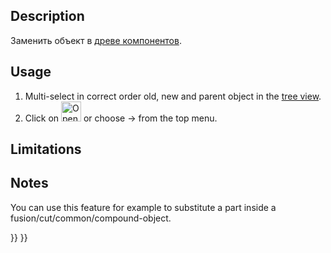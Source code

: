 <languages/>

{{Docnav
|
|[[OpenSCAD_RemoveSubtree|Remove Subtree]]
|[[OpenSCAD_Workbench|OpenSCAD]]
|IconL=
|IconR=OpenSCAD_RemoveSubtree.svg
|IconC=Workbench_OpenSCAD.svg
}}

<div class="mw-translate-fuzzy">
{{GuiCommand/ru
|Name=OpenSCAD ReplaceObject‏‎ 
|Name/ru=OpenSCAD ReplaceObject‏‎ 
|MenuLocation=OpenSCAD → Заменить объект
|Workbenches=[[OpenSCAD_Workbench/ru|OpenSCAD]]
|Shortcut=нет
|SeeAlso=---
}}
</div>

==Description== 

<div class="mw-translate-fuzzy">
Заменить объект в [[tree view/ru|древе компонентов]].
</div>

==Usage== 

# Multi-select in correct order old, new and parent object in the [[Tree_view|tree view]].
# Click on [[Image:OpenSCAD_ReplaceObject.svg|32px]] or choose {{KEY| OpenSCAD}}  →  {{KEY|[[Image:OpenSCAD_ReplaceObject.svg|32px]] Replace Object}} from the top menu.

==Limitations==


==Notes== 

You can use this feature for example to substitute a part inside a fusion/cut/common/compound-object.


{{Docnav
|
|[[OpenSCAD_RemoveSubtree|Remove Subtree]]
|[[OpenSCAD_Workbench|OpenSCAD]]
|IconL=
|IconR=OpenSCAD_RemoveSubtree.svg
|IconC=Workbench_OpenSCAD.svg
}}

{{OpenSCAD_Tools_navi{{#translation:}}}}
{{Userdocnavi{{#translation:}}}}